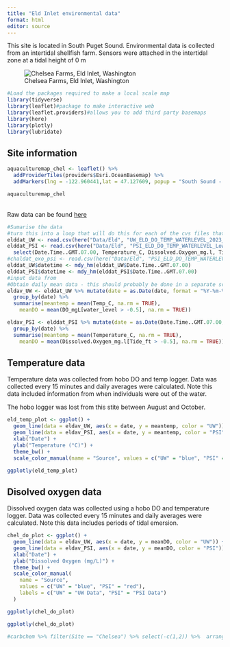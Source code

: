```yaml
---
title: "Eld Inlet environmental data"
format: html
editor: source
---
```



This site is located in South Puget Sound. Environmental data is collected from an intertidal shellfish farm. Sensors were attached in the intertidal zone at a tidal height of 0 m

![Chelsea Farms, Eld Inlet,  Washington](/Images/Chelsea.jpg)

```r
#Load the packages required to make a local scale map
library(tidyverse)
library(leaflet)#package to make interactive web
library(leaflet.providers)#allows you to add third party basemaps
library(here)
library(plotly)
library(lubridate)
```

## Site information

```r
aquaculturemap_chel <- leaflet() %>% 
  addProviderTiles(providers$Esri.OceanBasemap) %>%
  addMarkers(lng = -122.960441,lat = 47.127609, popup = "South Sound - Chelsea Farms")
```

```r
aquaculturemap_chel
```

<Br>Raw data can be found [here](https://github.com/CraigNorrie/Environmental-data-website/tree/main/Data)<Br>

```r
#Sumarise the data
#turn this into a loop that will do this for each of the cvs files that I have in the data folder
elddat_UW <- read.csv(here("Data/Eld", "UW_ELD_DO_TEMP_WATERLEVEL_2023_2024.csv"))#Read in the data
elddat_PSI <- read.csv(here("Data/Eld", "PSI_ELD_DO_TEMP_WATERLEVEL_Lowerflipbags_2023_2024.csv")) %>%  #Read in the data
  select(Date.Time..GMT.07.00, Temperature_C, Dissolved.Oxygen_mg.l, Tide_ft)
#chaldat_exo_psi <- read.csv(here("Data/Eld", "PSI_ELD_DO_TEMP_WATERLEVEL_Lowerflipbags_2023_2024.csv"))#Read in the data
elddat_UW$datetime <- mdy_hm(elddat_UW$Date.Time..GMT.07.00)
elddat_PSI$datetime <- mdy_hm(elddat_PSI$Date.Time..GMT.07.00)
#input data from 
#Obtain daily mean data - this should probably be done in a separate script and this should be saved for the website only
eldav_UW <- elddat_UW %>% mutate(date = as.Date(date, format = "%Y-%m-%d")) %>%
  group_by(date) %>%
  summarise(meantemp = mean(Temp_C, na.rm = TRUE),
    meanDO = mean(DO_mgL[water_level > -0.5], na.rm = TRUE))

eldav_PSI <- elddat_PSI %>% mutate(date = as.Date(Date.Time..GMT.07.00, format = "%m/%d/%Y %H:%M")) %>%
  group_by(date) %>%
  summarise(meantemp = mean(Temperature_C, na.rm = TRUE),
    meanDO = mean(Dissolved.Oxygen_mg.l[Tide_ft > -0.5], na.rm = TRUE))
```


## Temperature data

Temperature data was collected from hobo DO and temp logger.  Data was collected every 15 minutes and daily averages were calculated. Note this data included information from when individuals were out of the water. <Br>

The hobo logger was lost from this stite between August and October.

```r
eld_temp_plot <- ggplot() +
  geom_line(data = eldav_UW, aes(x = date, y = meantemp, color = "UW")) +
  geom_line(data = eldav_PSI, aes(x = date, y = meantemp, color = "PSI")) +
  xlab("Date") +
  ylab("Temperature (°C)") +
  theme_bw() +
  scale_color_manual(name = "Source", values = c("UW" = "blue", "PSI" = "red")) # Optional: Custom colors


```


```r
ggplotly(eld_temp_plot)
```

## Disolved oxygen data


Dissolved oxygen data was collected using a hobo DO and temperature logger. Data was collected every 15 minutes and daily averages were calculated. Note this data includes periods of tidal emersion. 

```r
chel_do_plot <- ggplot() +
  geom_line(data = eldav_UW, aes(x = date, y = meanDO, color = "UW")) +
  geom_line(data = eldav_PSI, aes(x = date, y = meanDO, color = "PSI")) +
  xlab("Date") +
  ylab("Dissolved Oxygen (mg/L)") +
  theme_bw() +
  scale_color_manual(
    name = "Source",
    values = c("UW" = "blue", "PSI" = "red"),
    labels = c("UW" = "UW Data", "PSI" = "PSI Data")
  )

ggplotly(chel_do_plot)

```

```r
ggplotly(chel_do_plot)
```

```r
#carbchem %>% filter(Site == "Chelsea") %>% select(-c(1,2)) %>%  arrange(Year, Month)
```

